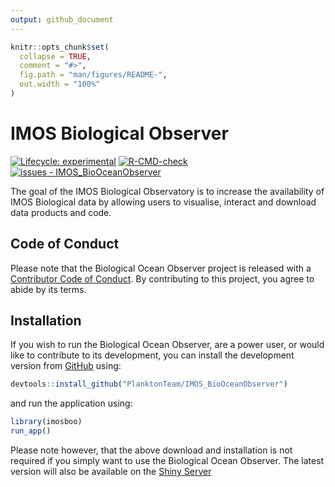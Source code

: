 ```yaml
---
output: github_document
---
```


<!-- README.md is generated from README.Rmd. Please edit that file -->

```r
knitr::opts_chunk$set(
  collapse = TRUE,
  comment = "#>",
  fig.path = "man/figures/README-",
  out.width = "100%"
)
```

# IMOS Biological Observer

<!-- badges: start -->
[![Lifecycle: experimental](https://img.shields.io/badge/lifecycle-experimental-orange.svg)](https://lifecycle.r-lib.org/articles/stages.html#experimental)
[![R-CMD-check](https://github.com/PlanktonTeam/IMOS_BioOceanObserver/actions/workflows/R-CMD-check.yaml/badge.svg)](https://github.com/PlanktonTeam/IMOS_BioOceanObserver/actions/workflows/R-CMD-check.yaml)
[![issues - IMOS_BioOceanObserver](https://img.shields.io/github/issues/PlanktonTeam/IMOS_BioOceanObserver)](https://github/PlanktonTeam/IMOS_BioOceanObserver/issues)
<!-- badges: end -->

The goal of the IMOS Biological Observatory is to increase the availability of IMOS Biological data by allowing users to visualise, interact and download data products and code.

## Code of Conduct

Please note that the Biological Ocean Observer project is released with a 
[Contributor Code of Conduct](https://contributor-covenant.org/version/2/0/CODE_OF_CONDUCT.html). By contributing to this project, you agree to abide by its terms.

## Installation

If you wish to run the Biological Ocean Observer, are a power user, or would like to contribute to its development, you can install the development version from [GitHub](https://github.com/) using:

``` r
devtools::install_github("PlanktonTeam/IMOS_BioOceanObserver")
```

and run the application using:
``` r
library(imosboo)
run_app()
```

Please note however, that the above download and installation is not required if you simply want to use the Biological Ocean Observer. The latest version will also be available on the [Shiny Server]("https://shiny.csiro.au/BioOceanObserver")
